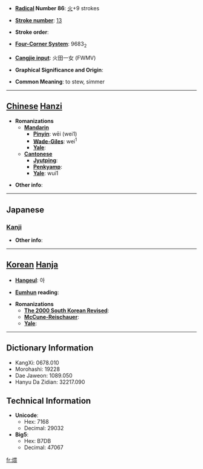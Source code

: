 * '''[[Wiktionary:Chinese radical index| Radical]] Number 86''': [[Wiktionary:Chinese radical index 火|火]]+9 strokes

* '''[[Wiktionary:Chinese total strokes index|Stroke number]]''': [[Wiktionary:Chinese total strokes index 13|13]]

* '''Stroke order''': 

* '''[[Wiktionary:Chinese four corner index|Four-Corner System]]''': 9683<sub>2</sub>

* '''[[Wiktionary:Chinese Cangjie index|Cangjie input]]''': 火田一女 (FWMV)

* '''Graphical Significance and Origin''': 

* '''Common Meaning''': to stew, simmer

----

== [[Chinese]] [[Hanzi]] ==

* '''Romanizations'''
** '''[[Mandarin]]'''
*** '''[[Pinyin]]''': wēi (wei1)
*** '''[[Wade-Giles]]''': wei<sup>1</sup>
*** '''[[Yale]]''': 
** '''[[Cantonese]]'''
*** '''[[Jyutping]]''':
*** '''[[Penkyamp]]''': 
*** '''[[Yale]]''': wui1

* '''Other info''': 

----

==Japanese==
===[[Kanji]]===
{{kanji|on readings=[[わい]] (wai), [[うつ]] (utsu), [[うち]] (uchi)
|kun readings=[[うずみび]] (uzumibi)
}}

* '''Other info''':  

----

== [[Korean]] [[Hanja]] ==

* '''[[Hangeul]]''': 아

* '''[[Eumhun]] reading''': 

* '''Romanizations'''
** '''[[The 2000 South Korean Revised Romanization|The 2000 South Korean Revised]]''': 
** '''[[McCune-Reischauer]]''': 
** '''[[Yale]]''': 

----

== Dictionary Information ==

* KangXi: 0678.010
* Morohashi: 19228
* Dae Jaweon: 1089.050
* Hanyu Da Zidian: 32217.090

== Technical Information ==

* '''Unicode''':
** Hex: 7168
** Decimal: 29032
* '''Big5''':
** Hex: B7DB
** Decimal: 47067

[[fr:煨]]
